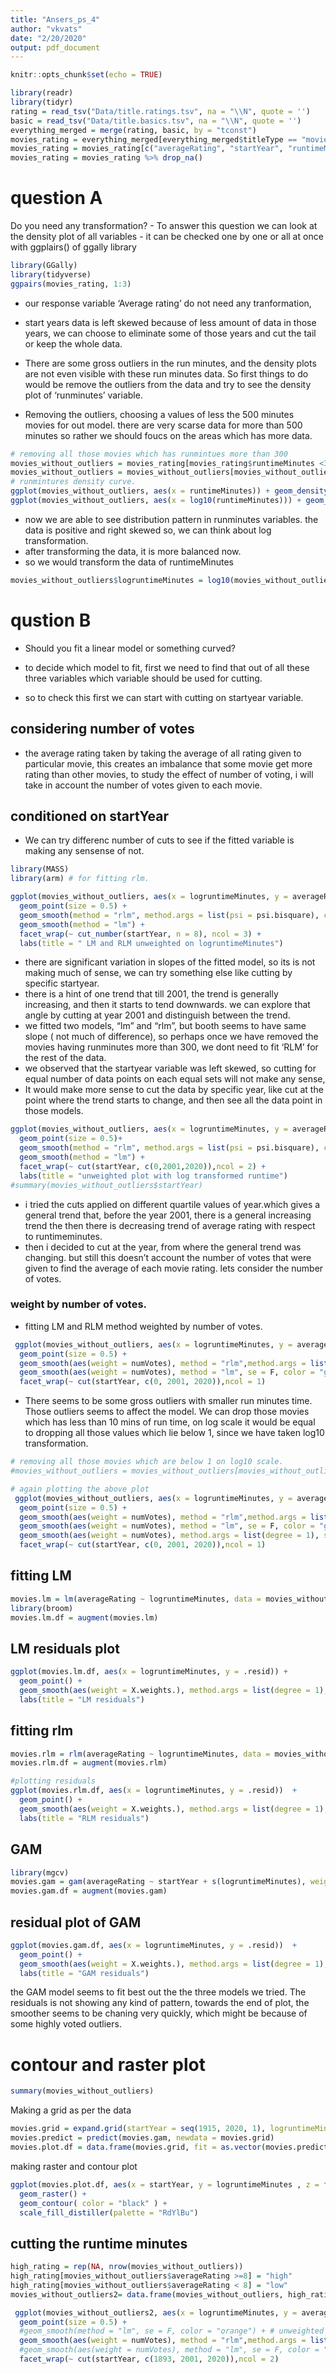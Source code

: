```yaml
---
title: "Ansers_ps_4"
author: "vkvats"
date: "2/20/2020"
output: pdf_document
---
```


```r
knitr::opts_chunk$set(echo = TRUE)
```

```r
library(readr)
library(tidyr)
rating = read_tsv("Data/title.ratings.tsv", na = "\\N", quote = '')
basic = read_tsv("Data/title.basics.tsv", na = "\\N", quote = '')
everything_merged = merge(rating, basic, by = "tconst")
movies_rating = everything_merged[everything_merged$titleType == "movie",]
movies_rating = movies_rating[c("averageRating", "startYear", "runtimeMinutes", "numVotes")]
movies_rating = movies_rating %>% drop_na()
```

# question A 
Do you need any transformation?
- To answer this question we can look at the density plot of all variables
- it can be checked one by one or all at once with ggplairs() of ggally library

```r
library(GGally)
library(tidyverse)
ggpairs(movies_rating, 1:3)
```
- our response variable 'Average rating' do not need any tranformation,
- start years data is left skewed because of less amount of data in those years, we can choose to eliminate some of those years and cut the tail or keep the whole data.
- There are some gross outliers in the run minutes, and the density plots are not even visible with these run minutes data. So first things to do would be remove the outliers from the data and try to see the density plot of 'runminutes' variable.

- Removing the outliers, choosing a values of less the 500 minutes movies for out model. there are very scarse data for more than 500 minutes so rather we should foucs on the areas which has more data.

```r
# removing all those movies which has runmintues more than 300
movies_without_outliers = movies_rating[movies_rating$runtimeMinutes <300,]
movies_without_outliers = movies_without_outliers[movies_without_outliers$startYear >=1915,]
# runmintures density curve.
ggplot(movies_without_outliers, aes(x = runtimeMinutes)) + geom_density()
ggplot(movies_without_outliers, aes(x = log10(runtimeMinutes))) + geom_density()
```
- now we are able to see distribution pattern in runminutes variables. the data is positive and  right skewed so, we can think about log transformation.
- after transforming the data, it is more balanced now. 
- so we would transform the data of runtimeMinutes

```r
movies_without_outliers$logruntimeMinutes = log10(movies_without_outliers$runtimeMinutes)
```


# qustion B
- Should you fit a linear model or something curved?

- to decide which model to fit, first we need to find that out of all these three variables which variable should be used for cutting.
- so to check this first we can start with cutting on startyear variable.

## considering number of votes
- the average rating taken by taking the average of all rating given to particular movie, this creates an imbalance that some movie get more rating than other movies, to study the effect of number of voting, i will take in account the number of votes given to each movie.

## conditioned on startYear
- We can try differenc number of cuts to see if the fitted variable is making any sensense of not.

```r
library(MASS)
library(arm) # for fitting rlm.

ggplot(movies_without_outliers, aes(x = logruntimeMinutes, y = averageRating)) + 
  geom_point(size = 0.5) + 
  geom_smooth(method = "rlm", method.args = list(psi = psi.bisquare), color = "orange") + 
  geom_smooth(method = "lm") + 
  facet_wrap(~ cut_number(startYear, n = 8), ncol = 3) + 
  labs(title = " LM and RLM unweighted on logruntimeMinutes")
```

- there are significant variation in slopes of the fitted model, so its is not making much of sense, we can try something else like cutting by specific startyear.
- there is a hint of one trend that till 2001, the trend is generally increasing, and then it starts to tend downwards. we can explore that angle by cutting at year 2001 and distinguish between the trend.
- we fitted two models, "lm" and "rlm", but booth seems to have same slope ( not much of difference), so perhaps once we have removed the movies having runminutes more than 300, we dont need to fit 'RLM' for the rest of the data.
- we observed that the startyear variable was left skewed, so cutting for equal number of data points on each equal sets will not make any sense, 
- It would make more sense to cut the data by specific year, like cut at the point where the trend starts to change, and then see all the data point in those models.

```r
ggplot(movies_without_outliers, aes(x = logruntimeMinutes, y = averageRating)) + 
  geom_point(size = 0.5)+ 
  geom_smooth(method = "rlm", method.args = list(psi = psi.bisquare), color = "orange") + 
  geom_smooth(method = "lm") +
  facet_wrap(~ cut(startYear, c(0,2001,2020)),ncol = 2) + 
  labs(title = "unweighted plot with log transformed runtime")
#summary(movies_without_outliers$startYear)
```
- i tried the cuts applied on different quartile values of year.which gives a general trend that, before the year 2001, there is a general increasing trend the then there is decreasing trend of average rating with respect to runtimeminutes.
- then i decided to cut at the year, from where the general trend was changing. but still this doesn't account the number of votes that were given to find the average of each movie rating. lets consider the number of votes.

### weight by number of votes.

- fitting LM and RLM method weighted by number of votes.

```r
 ggplot(movies_without_outliers, aes(x = logruntimeMinutes, y = averageRating)) + 
  geom_point(size = 0.5) + 
  geom_smooth(aes(weight = numVotes), method = "rlm",method.args = list(psi = psi.bisquare), se = F) + # weighted
  geom_smooth(aes(weight = numVotes), method = "lm", se = F, color = "green") + # weighted
  facet_wrap(~ cut(startYear, c(0, 2001, 2020)),ncol = 1) 
```

- There seems to be some gross outliers with smaller run minutes time. Those outliers seems to affect the model. We can drop those movies which has less than 10 mins of run time, on log scale it would be equal to dropping all those values which lie below 1, since we have taken log10 transformation.

```r
# removing all those movies which are below 1 on log10 scale.
#movies_without_outliers = movies_without_outliers[movies_without_outliers$logruntimeMinutes >=1,]

# again plotting the above plot
 ggplot(movies_without_outliers, aes(x = logruntimeMinutes, y = averageRating)) + 
  geom_point(size = 0.5) + 
  geom_smooth(aes(weight = numVotes), method = "rlm",method.args = list(psi = psi.bisquare), se = F) + # weighted
  geom_smooth(aes(weight = numVotes), method = "lm", se = F, color = "green") + # weighted
  geom_smooth(aes(weight = numVotes), method.args = list(degree = 1), se = F, color = "orange") + # wighted
  facet_wrap(~ cut(startYear, c(0, 2001, 2020)),ncol = 1)
```

## fitting LM

```r
movies.lm = lm(averageRating ~ logruntimeMinutes, data = movies_without_outliers, weights = numVotes)
library(broom)
movies.lm.df = augment(movies.lm)
```

## LM residuals plot

```r
ggplot(movies.lm.df, aes(x = logruntimeMinutes, y = .resid)) + 
  geom_point() +
  geom_smooth(aes(weight = X.weights.), method.args = list(degree = 1), se = F, color = "orange") + 
  labs(title = "LM residuals")
```

## fitting rlm 

```r
movies.rlm = rlm(averageRating ~ logruntimeMinutes, data = movies_without_outliers, weights = numVotes, psi = psi.bisquare)
movies.rlm.df = augment(movies.rlm)

#plotting residuals
ggplot(movies.rlm.df, aes(x = logruntimeMinutes, y = .resid))  + 
  geom_point() +
  geom_smooth(aes(weight = X.weights.), method.args = list(degree = 1), se = F, color = "orange") + 
  labs(title = "RLM residuals")
```

## GAM 

```r
library(mgcv)
movies.gam = gam(averageRating ~ startYear + s(logruntimeMinutes), weights = numVotes , data = movies_without_outliers)
movies.gam.df = augment(movies.gam)
```

## residual plot of GAM
```r
ggplot(movies.gam.df, aes(x = logruntimeMinutes, y = .resid))  + 
  geom_point() +
  geom_smooth(aes(weight = X.weights.), method.args = list(degree = 1), se = F, color = "orange") + 
  labs(title = "GAM residuals")
```

the GAM model seems to fit best out the the three models we tried. The residuals is not showing any kind of pattern, towards the end of plot, the smoother seems to  be chaning very quickly, which might be because of some highly voted outliers.

# contour and raster plot 

```r
summary(movies_without_outliers)
```

Making a grid as per the data 

```r
movies.grid = expand.grid(startYear = seq(1915, 2020, 1), logruntimeMinutes = seq(0, 2.476, 0.001))
movies.predict = predict(movies.gam, newdata = movies.grid)
movies.plot.df = data.frame(movies.grid, fit = as.vector(movies.predict))
```

making raster and contour plot


```r
ggplot(movies.plot.df, aes(x = startYear, y = logruntimeMinutes , z = fit, fill = fit)) + 
  geom_raster() + 
  geom_contour( color = "black" ) + 
  scale_fill_distiller(palette = "RdYlBu")
```







## cutting the runtime minutes

```r
high_rating = rep(NA, nrow(movies_without_outliers))
high_rating[movies_without_outliers$averageRating >=8] = "high"
high_rating[movies_without_outliers$averageRating < 8] = "low"
movies_without_outliers2= data.frame(movies_without_outliers, high_rating)
```

```r
 ggplot(movies_without_outliers2, aes(x = logruntimeMinutes, y = averageRating, group = high_rating, color = high_rating)) + 
  geom_point(size = 0.5) + 
  #geom_smooth(method = "lm", se = F, color = "orange") + # unweighted
  geom_smooth(aes(weight = numVotes), method = "rlm",method.args = list(psi = psi.bisquare), se = F, color = "black") + # weighted
  #geom_smooth(aes(weight = numVotes), method = "lm", se = F, color = "orange") + # weighted
  facet_wrap(~ cut(startYear, c(1893, 2001, 2020)),ncol = 2) 
```


































